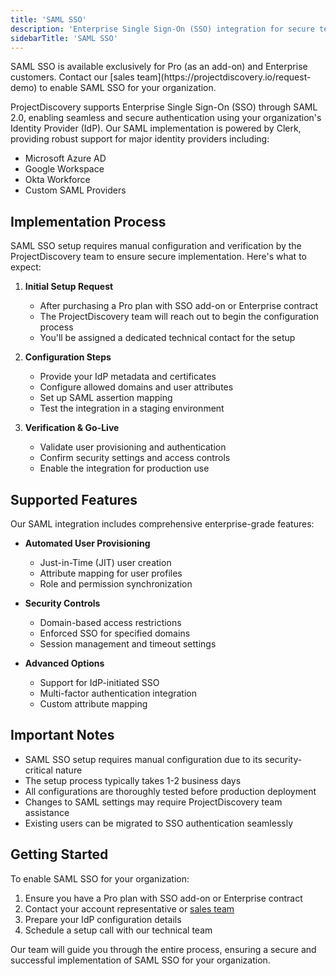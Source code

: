 ```yaml
---
title: 'SAML SSO'
description: 'Enterprise Single Sign-On (SSO) integration for secure team access'
sidebarTitle: 'SAML SSO'
---
```


<Note>
SAML SSO is available exclusively for Pro (as an add-on) and Enterprise customers. Contact our [sales team](https://projectdiscovery.io/request-demo) to enable SAML SSO for your organization.
</Note>

ProjectDiscovery supports Enterprise Single Sign-On (SSO) through SAML 2.0, enabling seamless and secure authentication using your organization's Identity Provider (IdP). Our SAML implementation is powered by Clerk, providing robust support for major identity providers including:

- Microsoft Azure AD
- Google Workspace
- Okta Workforce
- Custom SAML Providers

## Implementation Process

SAML SSO setup requires manual configuration and verification by the ProjectDiscovery team to ensure secure implementation. Here's what to expect:

1. **Initial Setup Request**
   - After purchasing a Pro plan with SSO add-on or Enterprise contract
   - The ProjectDiscovery team will reach out to begin the configuration process
   - You'll be assigned a dedicated technical contact for the setup

2. **Configuration Steps**
   - Provide your IdP metadata and certificates
   - Configure allowed domains and user attributes
   - Set up SAML assertion mapping
   - Test the integration in a staging environment

3. **Verification & Go-Live**
   - Validate user provisioning and authentication
   - Confirm security settings and access controls
   - Enable the integration for production use

## Supported Features

Our SAML integration includes comprehensive enterprise-grade features:

- **Automated User Provisioning**
  - Just-in-Time (JIT) user creation
  - Attribute mapping for user profiles
  - Role and permission synchronization

- **Security Controls**
  - Domain-based access restrictions
  - Enforced SSO for specified domains
  - Session management and timeout settings

- **Advanced Options**
  - Support for IdP-initiated SSO
  - Multi-factor authentication integration
  - Custom attribute mapping

## Important Notes

- SAML SSO setup requires manual configuration due to its security-critical nature
- The setup process typically takes 1-2 business days
- All configurations are thoroughly tested before production deployment
- Changes to SAML settings may require ProjectDiscovery team assistance
- Existing users can be migrated to SSO authentication seamlessly

## Getting Started

To enable SAML SSO for your organization:

1. Ensure you have a Pro plan with SSO add-on or Enterprise contract
2. Contact your account representative or [sales team](https://projectdiscovery.io/request-demo)
3. Prepare your IdP configuration details
4. Schedule a setup call with our technical team

Our team will guide you through the entire process, ensuring a secure and successful implementation of SAML SSO for your organization. 